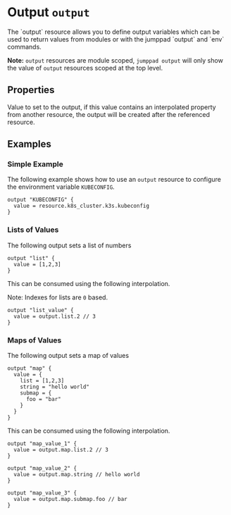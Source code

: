 
# Output `output`

<Intro>
The `output` resource allows you to define output variables which can be used 
to return values from modules or with the jumppad `output` and `env` commands.

<b>Note:</b> `output` resources are module scoped, `jumppad output` will only show
the value of `output` resources scoped at the top level.
</Intro>

## Properties

<Properties>
  <Property name="value" type="interface" required="true" value="">
    Value to set to the output, if this value contains an interpolated 
    property from another resource, the output will be created after the 
    referenced resource.
  </Property>
</Properties>

<MetaProperties/>

## Examples

### Simple Example

The following example shows how to use an `output` resource to configure the
environment variable `KUBECONFIG`.

```hcl
output "KUBECONFIG" {
  value = resource.k8s_cluster.k3s.kubeconfig
}
```

### Lists of Values

The following output sets a list of numbers

```hcl
output "list" {
  value = [1,2,3] 
}
```

This can be consumed using the following interpolation.

Note: Indexes for lists are `0` based.

```hcl
output "list_value" {
  value = output.list.2 // 3
}
```

### Maps of Values

The following output sets a map of values

```hcl
output "map" {
  value = {
    list = [1,2,3]
    string = "hello world"
    submap = {
      foo = "bar"
    }
  }
}
```

This can be consumed using the following interpolation.

```hcl
output "map_value_1" {
  value = output.map.list.2 // 3
}

output "map_value_2" {
  value = output.map.string // hello world
}

output "map_value_3" {
  value = output.map.submap.foo // bar
}
```